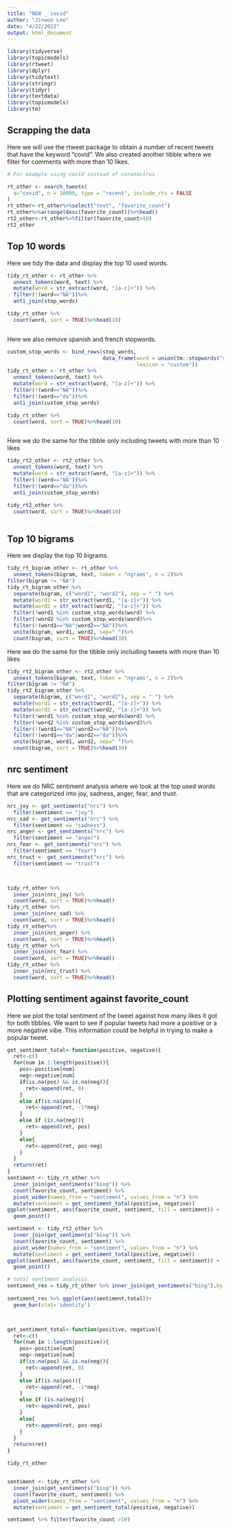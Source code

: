 ```yaml
---
title: "NEW _ covid"
author: "Jinwoo Lee"
date: "4/22/2022"
output: html_document
---
```



```r
library(tidyverse)
library(topicmodels)
library(rtweet)
library(dplyr)
library(tidytext)
library(stringr)
library(tidyr)
library(textdata)
library(topicmodels)
library(tm)
```

## Scrapping the data

Here we will use the rtweet package to obtain a number of recent tweets that have the keyword "covid". We also created another tibble where we filter for comments with more than 10 likes.

```r

# For example using covid instead of coronavirus

rt_other <- search_tweets(
  q="covid", n = 10000, type = "recent", include_rts = FALSE
)
rt_other<-rt_other%>%select("text", "favorite_count")
rt_other%>%arrange(desc(favorite_count))%>%head()
rt2_other<-rt_other%>%filter(favorite_count>10)
rt2_other
```

## Top 10 words

Here we tidy the data and display the top 10 used words.

```r

tidy_rt_other <- rt_other %>% 
  unnest_tokens(word, text) %>% 
  mutate(word = str_extract(word, "[a-z]+")) %>%
  filter(!(word=="NA"))%>%
  anti_join(stop_words)

tidy_rt_other %>% 
  count(word, sort = TRUE)%>%head(10)



```

Here we also remove spanish and french stopwords.

```r
custom_stop_words <- bind_rows(stop_words,
                               data_frame(word = union(tm::stopwords("spanish"),tm::stopwords("french") ),
                                          lexicon = "custom"))
tidy_rt_other <- rt_other %>% 
  unnest_tokens(word, text) %>% 
  mutate(word = str_extract(word, "[a-z]+")) %>%
  filter(!(word=="NA"))%>%
  filter(!(word=="da"))%>%
  anti_join(custom_stop_words)

tidy_rt_other %>% 
  count(word, sort = TRUE)%>%head(10)



```

Here we do the same for the tibble only including tweets with more than 10 likes

```r
tidy_rt2_other <- rt2_other %>% 
  unnest_tokens(word, text) %>% 
  mutate(word = str_extract(word, "[a-z]+")) %>%
  filter(!(word=="NA"))%>%
  filter(!(word=="da"))%>%
  anti_join(custom_stop_words)

tidy_rt2_other %>% 
  count(word, sort = TRUE)%>%head(10)



```

## Top 10 bigrams

Here we display the top 10 bigrams.

```r
tidy_rt_bigram_other <- rt_other %>% 
  unnest_tokens(bigram, text, token = "ngrams", n = 2)%>% 
filter(bigram != "NA")
tidy_rt_bigram_other %>%
  separate(bigram, c("word1", "word2"), sep = " ") %>% 
  mutate(word1 = str_extract(word1, "[a-z]+")) %>%
  mutate(word2 = str_extract(word2, "[a-z]+")) %>%
  filter(!word1 %in% custom_stop_words$word) %>% 
  filter(!word2 %in% custom_stop_words$word)%>% 
  filter(!(word1=="NA"|word2=="NA"))%>%
  unite(bigram, word1, word2, sep=" ")%>% 
  count(bigram, sort = TRUE)%>%head(30)
```
Here we do the same for the tibble only including tweets with more than 10 likes

```r

tidy_rt2_bigram_other <- rt2_other %>% 
  unnest_tokens(bigram, text, token = "ngrams", n = 2)%>% 
filter(bigram != "NA")
tidy_rt2_bigram_other %>%
  separate(bigram, c("word1", "word2"), sep = " ") %>% 
  mutate(word1 = str_extract(word1, "[a-z]+")) %>%
  mutate(word2 = str_extract(word2, "[a-z]+")) %>%
  filter(!word1 %in% custom_stop_words$word) %>% 
  filter(!word2 %in% custom_stop_words$word)%>% 
  filter(!(word1=="NA"|word2=="NA"))%>%
  filter(!(word1=="da"|word2=="da"))%>%
  unite(bigram, word1, word2, sep=" ")%>% 
  count(bigram, sort = TRUE)%>%head(30)
```


## nrc sentiment

Here we do NRC sentiment analysis where we look at the top used words that are categorized into joy, sadness, anger, fear, and trust.

```r
nrc_joy <- get_sentiments("nrc") %>% 
  filter(sentiment == "joy")
nrc_sad <- get_sentiments("nrc") %>% 
  filter(sentiment == "sadness")
nrc_anger <- get_sentiments("nrc") %>% 
  filter(sentiment == "anger")
nrc_fear <- get_sentiments("nrc") %>% 
  filter(sentiment == "fear")
nrc_trust <- get_sentiments("nrc") %>% 
  filter(sentiment == "trust")



tidy_rt_other %>%
  inner_join(nrc_joy) %>% 
  count(word, sort = TRUE)%>%head()
tidy_rt_other %>%
  inner_join(nrc_sad) %>% 
  count(word, sort = TRUE)%>%head()
tidy_rt_other%>%
  inner_join(nrc_anger) %>% 
  count(word, sort = TRUE)%>%head()
tidy_rt_other %>%
  inner_join(nrc_fear) %>% 
  count(word, sort = TRUE)%>%head()
tidy_rt_other %>%
  inner_join(nrc_trust) %>% 
  count(word, sort = TRUE)%>%head()
```


## Plotting sentiment against favorite_count

Here we plot the total sentiment of the tweet against how many likes it got for both tibbles. We want to see if popular tweets had more a positive or a more negative vibe. This information could be helpful in trying to make a popular tweet. 


```r
get_sentiment_total<-function(positive, negative){
  ret<-c()
  for(num in 1:length(positive)){
    pos<-positive[num]
    neg<-negative[num]
    if(is.na(pos) && is.na(neg)){
      ret<-append(ret, 0)
    }
    else if(is.na(pos)){
      ret<-append(ret, -1*neg)
    }
    else if (is.na(neg)){
      ret<-append(ret, pos)
    }
    else{
      ret<-append(ret, pos-neg)
    }
  }
  return(ret)
}
sentiment <- tidy_rt_other %>% 
  inner_join(get_sentiments("bing")) %>% 
  count(favorite_count, sentiment) %>%
  pivot_wider(names_from = "sentiment", values_from = "n") %>% 
  mutate(sentiment = get_sentiment_total(positive, negative))
ggplot(sentiment, aes(favorite_count, sentiment, fill = sentiment)) + 
  geom_point() 

sentiment <- tidy_rt2_other %>% 
  inner_join(get_sentiments("bing")) %>% 
  count(favorite_count, sentiment) %>%
  pivot_wider(names_from = "sentiment", values_from = "n") %>% 
  mutate(sentiment = get_sentiment_total(positive, negative))
ggplot(sentiment, aes(favorite_count, sentiment, fill = sentiment)) + 
  geom_point() 

```



```r
# total sentiment analysis 
sentiment_res = tidy_rt_other %>% inner_join(get_sentiments("bing"),by ='word') 
 
sentiment_res %>% ggplot(aes(sentiment,total))+
  geom_bar(stat='identity')



get_sentiment_total<-function(positive, negative){
  ret<-c()
  for(num in 1:length(positive)){
    pos<-positive[num]
    neg<-negative[num]
    if(is.na(pos) && is.na(neg)){
      ret<-append(ret, 0)
    }
    else if(is.na(pos)){
      ret<-append(ret, -1*neg)
    }
    else if (is.na(neg)){
      ret<-append(ret, pos)
    }
    else{
      ret<-append(ret, pos-neg)
    }
  }
  return(ret)
}

tidy_rt_other


sentiment <- tidy_rt_other %>% 
  inner_join(get_sentiments("bing")) %>% 
  count(favorite_count, sentiment) %>%
  pivot_wider(names_from = "sentiment", values_from = "n") %>% 
  mutate(sentiment = get_sentiment_total(positive, negative))

sentiment %>% filter(favorite_count >10)

 


```
